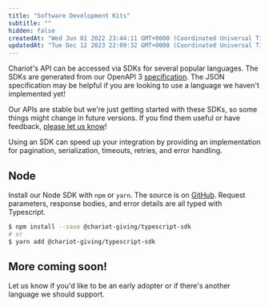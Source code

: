 ```yaml
---
title: "Software Development Kits"
subtitle: ""
hidden: false
createdAt: "Wed Jun 01 2022 23:44:11 GMT+0000 (Coordinated Universal Time)"
updatedAt: "Tue Dec 12 2023 22:09:32 GMT+0000 (Coordinated Universal Time)"
---
```

Chariot's API can be accessed via SDKs for several popular languages.
The SDKs are generated from our OpenAPI 3 [specification](https://github.com/chariot-giving/chariot-openapi/blob/main/specs).
The JSON specification may be helpful if you are looking to use a language we haven't implemented yet!

Our APIs are stable but we're just getting started with these SDKs,
so some things might change in future versions.
If you find them useful or have feedback, [please let us know]((mailto:support@givechariot.com))!

Using an SDK can speed up your integration by providing an implementation for pagination, serialization, timeouts, retries, and error handling.

## Node

Install our Node SDK with `npm` or `yarn`.
The source is on [GitHub](https://github.com/chariot-giving/typescript-sdk).
Request parameters, response bodies, and error details are all typed with Typescript.

```sh
$ npm install --save @chariot-giving/typescript-sdk
# or
$ yarn add @chariot-giving/typescript-sdk
```

## More coming soon!

Let us know if you'd like to be an early adopter or if there's another language we should support.
